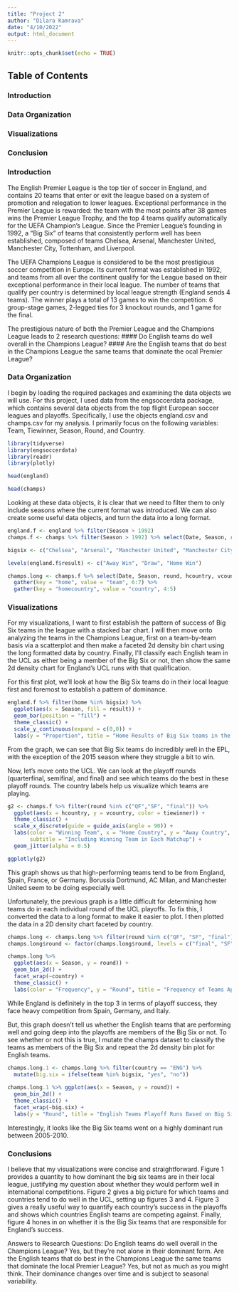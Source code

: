 ---
title: "Project 2"
author: "Dilara Kamrava"
date: "4/10/2022"
output: html_document
---

```{r setup, include=FALSE}
knitr::opts_chunk$set(echo = TRUE)
```

## Table of Contents
### Introduction
### Data Organization
### Visualizations
### Conclusion


### Introduction
The English Premier League is the top tier of soccer in England, and contains 20 teams that enter or exit the league based on a system of promotion and relegation to lower leagues. Exceptional performance in the Premier League is rewarded: the team with the most points after 38 games wins the Premier League Trophy, and the top 4 teams qualify automatically for the UEFA Champion's League. Since the Premier League's founding in 1992, a "Big Six" of teams that consistently perform well has been established, composed of teams Chelsea, Arsenal, Manchester United, Manchester City, Tottenham, and Liverpool. 

The UEFA Champions League is considered to be the most prestigious soccer competition in Europe. Its current format was established in 1992, and teams from all over the continent qualify for the League based on their exceptional performance in their local league. The number of teams that qualify per country is determined by local league strength (England sends 4 teams). The winner plays a total of 13 games to win the competition: 6 group-stage games, 2-legged ties for 3 knockout rounds, and 1 game for the final. 

The prestigious nature of both the Premier League and the Champions League leads to 2 research questions:
#### Do English teams do well overall in the Champions League?
#### Are the English teams that do best in the Champions League the same teams that dominate the ocal Premier League?

### Data Organization
I begin by loading the required packages and examining the data objects we will use. For this project, I used data from the engsoccerdata package, which contains several data objects from the top flight European soccer leagues and playoffs. Specifically, I use the objects england.csv and champs.csv for my analysis. I primarily focus on the following variables: Team, Tiewinner, Season, Round, and Country. 

```{r import}
library(tidyverse)
library(engsoccerdata)
library(readr)
library(plotly)
```

```{r head1}
head(england)
```

```{r head2}
head(champs)
```

Looking at these data objects, it is clear that we need to filter them to only include seasons where the current format was introduced. We can also create some useful data objects, and turn the data into a long format.
```{r filter}
england.f <- england %>% filter(Season > 1992)
champs.f <- champs %>% filter(Season > 1992) %>% select(Date, Season, round, hcountry, vcountry, tiewinner, home, visitor)

bigsix <- c("Chelsea", "Arsenal", "Manchester United", "Manchester City", "Tottenham", "Liverpool")

levels(england.f$result) <- c("Away Win", "Draw", "Home Win")

champs.long <- champs.f %>% select(Date, Season, round, hcountry, vcountry, home, visitor) %>% 
  gather(key = "home", value = "team", 6:7) %>%
  gather(key = "homecountry", value = "country", 4:5)
```

### Visualizations
For my visualizations, I want to first establish the pattern of success of Big Six teams in the league with a stacked bar chart. I will then move onto analyzing the teams in the Champions League, first on a team-by-team basis via a scatterplot and then make a faceted 2d density bin chart using the long formatted data by country. Finally, I'll classify each English team in the UCL as either being a member of the Big Six or not, then show the same 2d density chart for England's UCL runs with that qualification.

For this first plot, we'll look at how the Big Six teams do in their local league first and foremost to establish a pattern of dominance.
```{r plot1}
england.f %>% filter(home %in% bigsix) %>%
  ggplot(aes(x = Season, fill = result)) +
  geom_bar(position = "fill") +
  theme_classic() +
  scale_y_continuous(expand = c(0,0)) +
  labs(y = "Proportion", title = "Home Results of Big Six teams in the EPL from 1992-2015")
```

From the graph, we can see that Big Six teams do incredibly well in the EPL, with the exception of the 2015 season where they struggle a bit to win.

Now, let's move onto the UCL. We can look at the playoff rounds (quarterfinal, semifinal, and final) and see which teams do the best in these playoff rounds. The country labels help us visualize which teams are playing.
```{r plot2}
g2 <- champs.f %>% filter(round %in% c("QF","SF", "final")) %>%
  ggplot(aes(x = hcountry, y = vcountry, color = tiewinner)) +
  theme_classic() +
  scale_x_discrete(guide = guide_axis(angle = 90)) +
  labs(color = "Winning Team", x = "Home Country", y = "Away Country", title = "Home and Away Country Representation in the UCL (1992-2015)", 
       subtitle = "Including Winning Team in Each Matchup") +
  geom_jitter(alpha = 0.5)

ggplotly(g2)
```

This graph shows us that high-performing teams tend to be from England, Spain, France, or Germany. Borussia Dortmund, AC Milan, and Manchester United seem to be doing especially well.

Unfortunately, the previous graph is a little difficult for determining how teams do in each individual round of the UCL playoffs. To fix this, I converted the data to a long format to make it easier to plot. I then plotted the data in a 2D density chart faceted by country.
```{r plot3}
champs.long <- champs.long %>% filter(round %in% c("QF", "SF", "final"))
champs.long$round <- factor(champs.long$round, levels = c("final", "SF", "QF"))

champs.long %>%
  ggplot(aes(x = Season, y = round)) +
  geom_bin_2d() +
  facet_wrap(~country) +
  theme_classic() +
  labs(color = "Frequency", y = "Round", title = "Frequency of Teams Appearing in QF, SF, and Final", subtitle = "Faceted by Country")
```

While England is definitely in the top 3 in terms of playoff success, they face heavy competition from Spain, Germany, and Italy.

But, this graph doesn't tell us whether the English teams that are performing well and going deep into the playoffs are members of the Big Six or not. To see whether or not this is true, I mutate the champs dataset to classify the teams as members of the Big Six and repeat the 2d density bin plot for English teams.
```{r plot4}
champs.long.1 <- champs.long %>% filter(country == "ENG") %>%
  mutate(big.six = ifelse(team %in% bigsix, "yes", "no"))
  
champs.long.1 %>% ggplot(aes(x = Season, y = round)) +
  geom_bin_2d() +
  theme_classic() +
  facet_wrap(~big.six) +
  labs(y = "Round", title = "English Teams Playoff Runs Based on Big Six Membership", subtitle = "Big Six Member?")
```

Interestingly, it looks like the Big Six teams went on a highly dominant run between 2005-2010.

### Conclusions
I believe that my visualizations were concise and straightforward. Figure 1 provides a quantity to how dominant the big six teams are in their local league, justifying my question about whether they would perform well in international competitions. Figure 2 gives a big picture for which teams and countries tend to do well in the UCL, setting up figures 3 and 4. Figure 3 gives a really useful way to quantify each country's success in the playoffs and shows which countries English teams are competing against. Finally, figure 4 hones in on whether it is the Big Six teams that are responsible for England's success.

Answers to Research Questions:
Do English teams do well overall in the Champions League? Yes, but they’re not alone in their dominant form.
Are the English teams that do best in the Champions League the same teams that dominate the local Premier League? Yes, but not as much as you might think. Their dominance changes over time and is subject to seasonal variability.